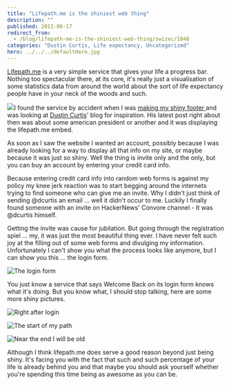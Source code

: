 ```yaml
---
title: "Lifepath.me is the shiniest web thing"
description: ""
published: 2011-06-17
redirect_from:
  - /blog/lifepath-me-is-the-shiniest-web-thing/swizec/1848
categories: "Dustin Curtis, Life expectancy, Uncategorized"
hero: ../../../defaultHero.jpg
---
```


[Lifepath.me](http://lifepath.me/swizec) is a very simple service that gives your life a progress bar. Nothing too spectacular there, at its core, it's really just a visualisation of some statistics data from around the world about the sort of life expectancy people have in your neck of the woods and such.

![](https://swizec.com/wp-content/uploads/2011/06/pvYVB4.png)I found the service by accident when I was [making my shiny footer ](https://swizec.com/blog/my-new-footer-gives-you-a-glimpse-into-my-life/ "My new footer gives you a glimpse into my life")and was looking at [Dustin Curtis](http://dustincurtis.com/ "Dustin Curtis")' blog for inspiration. His latest post right about then was about some american president or another and it was displaying the lifepath.me embed.

As soon as I saw the website I wanted an account, possibly because I was already looking for a way to display all that info on my site, or maybe because it was just so shiny. Well the thing is invite only and the only, but you can buy an account by entering your credit card info.

<!-- more -->

Because entering credit card info into random web forms is against my policy my knee jerk reaction was to start begging around the internets trying to find someone who can give me an invite. Why I didn't just think of sending @dcurtis an email ... well it didn't occur to me. Luckily I finally found someone with an invite on HackerNews' Convore channel - It was @dcurtis himself.

Getting the invite was cause for jubilation. But going through the registration spiel ... my, it was just the most beautiful thing ever. I have never felt such joy at the filling out of some web forms and divulging my information. Unfortunately I can't show you what the process looks like anymore, but I can show you this ... the login form.

![](https://swizec.com/wp-content/uploads/2011/06/Vdo2i4.png "The login form")

You just know a service that says Welcome Back on its login form knows what it's doing. But you know what, I should stop talking, here are some more shiny pictures.

![](https://swizec.com/wp-content/uploads/2011/06/pvYVB4.png "Right after login")

![](https://swizec.com/wp-content/uploads/2011/06/QEj894.png "The start of my path")

![](https://swizec.com/wp-content/uploads/2011/06/TkHsM4.png "Near the end I will be old")

Although I think lifepath.me does serve a good reason beyond just being shiny. It's facing you with the fact that such and such percentage of your life is already behind you and that maybe you should ask yourself whether you're spending this time being as awesome as you can be.

